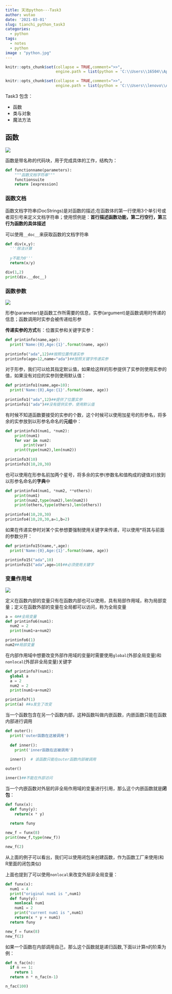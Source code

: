 ```yaml
---
title: 天池python---Task3
author: wutao
date: '2021-03-01'
slug: tianchi_python_task3
categories:
  - python
tags:
  - notes
  - python
image : "python.jpg"
---
```


```r
knitr::opts_chunk$set(collapse = TRUE,comment=">>",
                      engine.path = list(python = 'C:\\Users\\16504\\AppData\\Local\\Programs\\Python\\Python38\\python.exe'))
```


```r
knitr::opts_chunk$set(collapse = TRUE,comment=">>",
                      engine.path = list(python = 'C:\\Users\\lenovo\\AppData\\Local\\Programs\\Python\\Python39\\python.exe'))
```

Task3 包含：

- 函数
- 类与对象
- 魔法方法

## 函数

![](https://picgo-wutao.oss-cn-shanghai.aliyuncs.com/img/函数 - 坚果云_00.png)

函数是带名称的代码块，用于完成具体的工作，结构为：

```python
def functionname(parameters):
    """函数文档字符串"""
    functionsuite
    return [expression]
```

### 函数文档

函数文档字符串(DocStrings)是对函数的描述;在函数体的第一行使用3个单引号或者双引号来定义文档字符串；使用惯例是：**首行描述函数功能，第二行空行，第三行为函数的具体描述**

可以使用`__doc__`来获取函数的文档字符串

```python
def div(x,y):
  '''除法计算
  
  y不能为0'''
  return(x/y)

div(1,2)
print(div.__doc__)
```
### 函数参数

![](https://picgo-wutao.oss-cn-shanghai.aliyuncs.com/img/image-20210301214319502.png)

形参(parameter)是函数工作所需要的信息，实参(argument)是函数调用时传递的信息；函数调用时实参会被传递给形参

**传递实参的方式**有：位置实参和关键字实参：

```python
def printinfo(name,age):
  print('Name:{0},Age:{1}'.format(name, age))
  
printinfo("ada",12)##按照位置传递实参
printinfo(age=12,name="ada")##按照关键字传递实参
```

对于形参，我们可以给其指定默认值，如果给这样的形参提供了实参则使用实参的值，如果没有对应的实参则使用默认值：

```python
def printinfo1(name,age=10):
  print('Name:{0},Age:{1}'.format(name, age))
  
printinfo1("ada",12)##提供了位置实参
printinfo1("ada")##没有提供实参，使用默认值
```

有时候不知道函数要接受的实参的个数，这个时候可以使用加星号的形参名，将多余的实参放到以形参名命名的**元组**中：

```python
def printinfo3(num1, *num2):
    print(num1)
    for var in num2:
        print(var)
    print(type(num2),len(num2))
        
printinfo3(10)
printinfo3(10,20,30)
```

也可以使用在形参名前加两个星号，将多余的实参(参数名和值构成的键值对)放到以形参名命名的**字典**中

```python
def printinfo4(num1, *num2, **others):
    print(num1)
    print(num2,type(num2),len(num2))
    print(others,type(others),len(others))
    
printinfo4(10,20,30)
printinfo4(10,20,30,a=1,b=2)
```

如果在传递实参时对某个实参想要强制使用关键字来传递，可以使用*将其与前面的参数分开：

```python
def printinfo15(name,*,age):
  print('Name:{0},Age:{1}'.format(name, age))

printinfo15("ada",10)
printinfo15("ada",age=10)##必须使用关键字
```

### 变量作用域

![](https://picgo-wutao.oss-cn-shanghai.aliyuncs.com/img/image-20210301220956029.png)

定义在函数内部的变量只有在函数内部也可以使用，具有局部作用域，称为局部变量；定义在函数外部的变量在全局都可以访问，称为全局变量

```python
a = 4##全局变量
def printinfo6(num1):
  num2 = 2
  print(num1+a+num2)

printinfo6(1)
num2##局部变量
```

在内部作用域中想要改变外部作用域的变量时需要使用`global`(外部全局变量)和`nonlocal`(外部非全局变量)关键字

```python
def printinfo7(num1):
  global a
  a = 2
  num2 = 2
  print(num1+a+num2)

printinfo7(1)
print(a) ##a发生了改变

```

当一个函数包含在另一个函数内部，这种函数叫做内嵌函数，内嵌函数只能在函数内部进行调用

```python
def outer():
  print('outer函数在这被调用')
  
  def inner():
    print('inner函数在这被调用')
  
  inner()  # 该函数只能在outer函数内部被调用

outer()

inner()##不能在外部访问
```

当一个内嵌函数对外层的非全局作用域的变量进行引用，那么这个内嵌函数就是**闭包**：

```python
def funx(x):
  def funy(y):
    return(x * y)
  
  return funy

new_f = funx(8)
print(new_f,type(new_f))

new_f(2)
```

从上面的例子可以看出，我们可以使用闭包来创建函数，作为函数工厂来使用(和R里面的闭包类似)

上面也提到了可以使用`nonlocal`来改变外层非全局变量：
```python
def funx(x):
  num1 = 4
  print("original num1 is ",num1)
  def funy(y):
    nonlocal num1
    num1 = 2
    print("current num1 is ",num1)
    return(x * y + num1)
  return funy

new_f = funx(8) 
new_f(2)
```

如果一个函数在内部调用自己，那么这个函数就是递归函数,下面以计算n的阶乘为例：

```python
def n_fac(n):
  if n == 1:
    return 1
  return n * n_fac(n-1)

n_fac(100)
```

